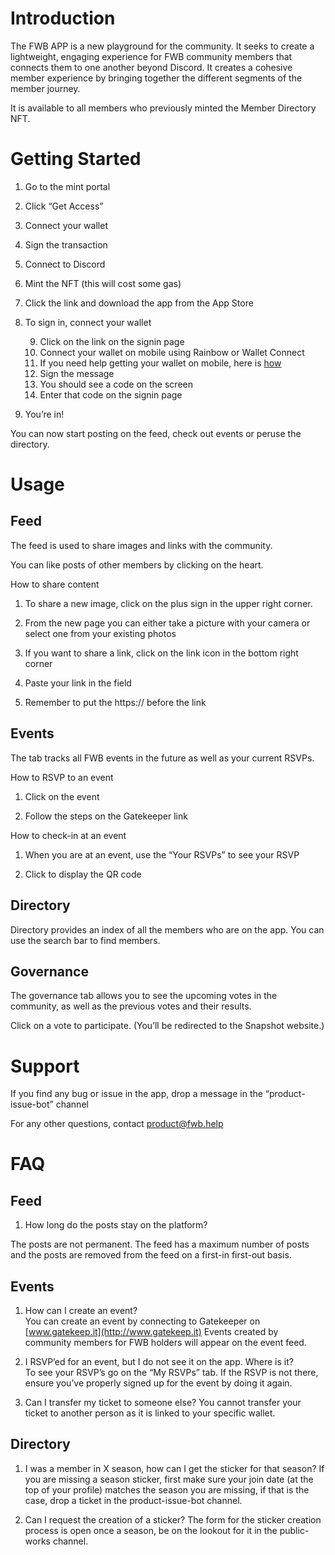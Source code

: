 # Introduction

The FWB APP is a new playground for the community. It seeks to create a lightweight, engaging experience for FWB community members that connects them to one another beyond Discord. It creates a cohesive member experience by bringing together the different segments of the member journey.

  

It is available to all members who previously minted the Member Directory NFT.

# Getting Started

1.  Go to the mint portal
    
2.  Click “Get Access”
    
3.  Connect your wallet
    
4.  Sign the transaction
    
5.  Connect to Discord
    
6.  Mint the NFT (this will cost some gas)
    
7.  Click the link and download the app from the App Store
    
8.  To sign in, connect your wallet

	9. Click on the link on the signin page
	10. Connect your wallet on mobile using Rainbow or Wallet Connect
	11. If you need help getting your wallet on mobile, here is [how](https://learn.rainbow.me/connect-to-a-website-or-app)
	12. Sign the message
	13. You should see a code on the screen
	14. Enter that code on the signin page
	
9. You’re in!
    

  

You can now start posting on the feed, check out events or peruse the directory.

# Usage

## Feed

The feed is used to share images and links with the community.

You can like posts of other members by clicking on the heart.

  

How to share content

  

1.  To share a new image, click on the plus sign in the upper right corner.
    
2.  From the new page you can either take a picture with your camera or select one from your existing photos
    
3.  If you want to share a link, click on the link icon in the bottom right corner
    

  1.  Paste your link in the field
    
  2.  Remember to put the https:// before the link
    

  

## Events

The tab tracks all FWB events in the future as well as your current RSVPs.

  

How to RSVP to an event

  

1.  Click on the event
    
2.  Follow the steps on the Gatekeeper link
    

  

How to check-in at an event

  

1.  When you are at an event, use the “Your RSVPs” to see your RSVP
    
2.  Click to display the QR code
    

## Directory

Directory provides an index of all the members who are on the app. You can use the search bar to find members.

## Governance

The governance tab allows you to see the upcoming votes in the community, as well as the previous votes and their results.

  

Click on a vote to participate. (You’ll be redirected to the Snapshot website.)

# Support

If you find any bug or issue in the app, drop a message in the “product-issue-bot” channel

  

For any other questions, contact product@fwb.help

# FAQ

## Feed

1.  How long do the posts stay on the platform?

The posts are not permanent. The feed has a maximum number of posts and the posts are removed from the feed on a first-in first-out basis.

  

## Events

1.  How can I create an event?    
You can create an event by connecting to Gatekeeper on [www.gatekeep.it](http://www.gatekeep.it)
Events created by community members for FWB holders will appear on the event feed.

2.  I RSVP’ed for an event, but I do not see it on the app. Where is it?   
To see your RSVP’s go on the “My RSVPs” tab. If the RSVP is not there, ensure you’ve properly signed up for the event by doing it again.

3.  Can I transfer my ticket to someone else?
You cannot transfer your ticket to another person as it is linked to your specific wallet.

## Directory

1.  I was a member in X season, how can I get the sticker for that season?
If you are missing a season sticker, first make sure your join date (at the top of your profile) matches the season you are missing, if that is the case, drop a ticket in the product-issue-bot channel.

2.  Can I request the creation of a sticker?
The form for the sticker creation process is open once a season, be on the lookout for it in the public-works channel.
